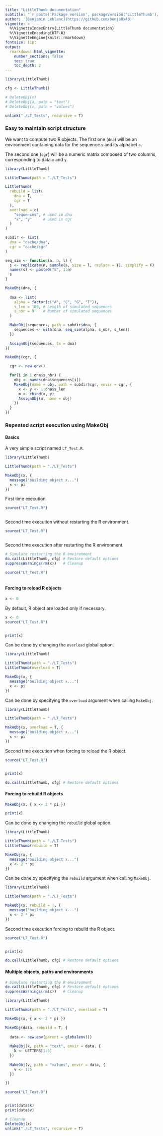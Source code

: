```yaml
---
title: "LittleThumb documentation"
subtitle: "`r paste('Package version', packageVersion('LittleThumb'), '-', format(Sys.time(), '%d.%m.%Y'))`"
author: '[Benjamin Leblanc](https://github.com/benja0x40)'
vignette: >
  %\VignetteIndexEntry{LittleThumb documentation}
  %\VignetteEncoding{UTF-8}
  %\VignetteEngine{knitr::rmarkdown}
fontsize: 11pt
output:
  rmarkdown::html_vignette:
    number_sections: false
    toc: true
    toc_depth: 2
---
```


```r
library(LittleThumb)

cfg <- LittleThumb()

# DeleteObj(x)
# DeleteObj(a, path = "text")
# DeleteObj(v, path = "values")

unlink("./LT_Tests", recursive = T)
```

### Easy to maintain script structure

We want to compute two R objects.
The first one (`dna`) will be an environment containing data for the sequence
`s` and its alphabet `a`.

The second one (`cgr`) will be a numeric matrix composed of two columns,
corresponding to data `x` and `y`.


```r
library(LittleThumb)

LittleThumb(path = "./LT_Tests")

LittleThumb(
  rebuild = list(
    dna = T,
    cgr = T
  ),
  overload = c(
    "sequences", # used in dna
    "x", "y"     # used in cgr
  )
)

subdir <- list(
  dna = "cache/dna",
  cgr = "cache/cgr"
)

seq_sim <- function(a, n, l) {
  s <- replicate(n, sample(a, size = l, replace = T), simplify = F)
  names(s) <- paste0("S", 1:n)
  s
}

MakeObj(dna, {
  
  dna <- list(
    alpha = factor(c("A", "C", "G", "T")),
    s_len = 100, # Length of simulated sequences
    s_nbr = 9    # Number of simulated sequences
  )

  MakeObj(sequences, path = subdir$dna, {
    sequences <- with(dna, seq_sim(alpha, s_nbr, s_len))
  })
  
  AssignObj(sequences, to = dna)
})

MakeObj(cgr, {

  cgr <- new.env()

  for(i in 1:dna$s_nbr) {
    obj <- names(dna$sequences[i])
    MakeObj(name = obj, path = subdir$cgr, envir = cgr, {
      x <- y <- 1:dna$s_len
      m <- cbind(x, y)
      AssignObj(m, name = obj)
    })
  }
})

```


### Repeated script execution using MakeObj

#### Basics

A very simple script named `LT_Test.R`.

```r
library(LittleThumb)

LittleThumb(path = "./LT_Tests")

MakeObj(x, {
  message("building object x...")
  x <- pi
})
```

First time execution.

```r
source("LT_Test.R")
```
```r
```

Second time execution without restarting the R environment.

```r
source("LT_Test.R")
```
```r
```

Second time execution after restarting the R environment.

```r
# Simulate restarting the R environment
do.call(LittleThumb, cfg) # Restore default options
suppressWarnings(rm(x))   # Cleanup
```

```r
source("LT_Test.R")
```
```r
```

#### Forcing to reload R objects

```r
x <- 0
```

By default, R object are loaded only if necessary.

```r
x <- 0
source("LT_Test.R")
```
```r
```

```r
print(x)
```

Can be done by changing the `overload` global option.

```r
library(LittleThumb)

LittleThumb(path = "./LT_Tests")
LittleThumb(overload = T)

MakeObj(x, {
  message("building object x...")
  x <- pi
})
```

Can be done by specifying the `overload` argument when calling `MakeObj`.

```r
library(LittleThumb)

LittleThumb(path = "./LT_Tests")

MakeObj(x, overload = T, {
  message("building object x...")
  x <- pi
})
```

Second time execution when forcing to reload the R object.

```r
source("LT_Test.R")
```
```r
```

```r
print(x)
```

```r
do.call(LittleThumb, cfg) # Restore default options
```

#### Forcing to rebuild R objects

```r
MakeObj(x, { x <- 2 * pi })
```

```r
print(x)
```

Can be done by changing the `rebuild` global option.

```r
library(LittleThumb)

LittleThumb(path = "./LT_Tests")
LittleThumb(rebuild = T)

MakeObj(x, {
  message("building object x...")
  x <- 2 * pi
})
```

Can be done by specifying the `rebuild` argument when calling `MakeObj`.

```r
library(LittleThumb)

LittleThumb(path = "./LT_Tests")

MakeObj(x, rebuild = T, {
  message("building object x...")
  x <- 2 * pi
})
```

Second time execution forcing to rebuild the R object.

```r
source("LT_Test.R")
```
```r
```

```r
print(x)
```

```r
do.call(LittleThumb, cfg) # Restore default options
```

#### Multiple objects, paths and environments

```r
# Simulate restarting the R environment
do.call(LittleThumb, cfg) # Restore default options
suppressWarnings(rm(x))   # Cleanup
```

```r
library(LittleThumb)

LittleThumb(path = "./LT_Tests", overload = T)

MakeObj(x, { x <- 2 * pi })

MakeObj(data, rebuild = T, {
  
  data <- new.env(parent = globalenv())
  
  MakeObj(k, path = "text", envir = data, {
    k <- LETTERS[1:5]
  })
  
  MakeObj(v, path = "values", envir = data, {
    v <- 1:5
  })

})
```

```r
source("LT_Test.R")
```
```r
```

```r
print(data$k)
print(data$v)
```

```r
# Cleanup
DeleteObj(x)
unlink("./LT_Tests", recursive = T)
```

